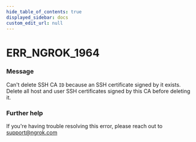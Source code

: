 ```yaml
---
hide_table_of_contents: true
displayed_sidebar: docs
custom_edit_url: null
---
```



# ERR_NGROK_1964

### Message

Can't delete SSH CA `ID` because an SSH certificate signed by it exists. Delete all host and user SSH certificates signed by this CA before deleting it.

### Further help

If you're having trouble resolving this error, please reach out to [support@ngrok.com](mailto:support@ngrok.com?subject=Help%20with%20ERR_NGROK_1964)

<ErrorDetails error="err_ngrok_1964" />
